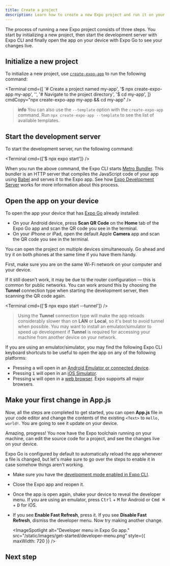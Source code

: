 ```yaml
---
title: Create a project
description: Learn how to create a new Expo project and run it on your device.
---
```



The process of running a new Expo project consists of three steps. You start by initializing a new project, then start the development server with Expo CLI and finally open the app on your device with Expo Go to see your changes live.

<Step label="1">

## Initialize a new project

To initialize a new project, use [`create-expo-app`](/more/glossary-of-terms/#create-expo-app) to run the following command:

<Terminal
  cmd={[
    '# Create a project named my-app',
    '$ npx create-expo-app my-app',
    '',
    '# Navigate to the project directory',
    '$ cd my-app',
  ]}
  cmdCopy="npx create-expo-app my-app && cd my-app"
/>

> **info** You can also use the `--template` option with the `create-expo-app` command. Run `npx create-expo-app --template` to see the list of available templates.

</Step>

<Step label="2">

## Start the development server

To start the development server, run the following command:

<Terminal cmd={['$ npx expo start']} />

When you run the above command, the Expo CLI starts [Metro Bundler](/guides/customizing-metro). This bundler is an HTTP server that compiles the JavaScript code of your app using [Babel](https://babeljs.io/) and serves it to the Expo app. See how [Expo Development Server](/more/expo-cli/#develop) works for more information about this process.

</Step>

<Step label="3">

## Open the app on your device

To open the app your device that has [Expo Go](/get-started/expo-go/) already installed:

- On your Android device, press **Scan QR Code** on the **Home** tab of the Expo Go app and scan the QR code you see in the terminal.
- On your iPhone or iPad, open the default Apple **Camera** app and scan the QR code you see in the terminal.

You can open the project on multiple devices simultaneously. Go ahead and try it on both phones at the same time if you have them handy.

<Collapsible summary="Is the app not loading on your device?">

First, make sure you are on the same Wi-Fi network on your computer and your device.

If it still doesn't work, it may be due to the router configuration &mdash; this is common for public networks. You can work around this by choosing the **Tunnel** connection type when starting the development server, then scanning the QR code again.

<Terminal cmd={['$ npx expo start --tunnel']} />

> Using the **Tunnel** connection type will make the app reloads considerably slower than on **LAN** or **Local**, so it's best to avoid tunnel when possible. You may want to install an emulator/simulator to speed up development if **Tunnel** is required for accessing your machine from another device on your network.

</Collapsible>

<Collapsible summary="Using an emulator or a simulator?">

If you are using an emulator/simulator, you may find the following Expo CLI keyboard shortcuts to be useful to open the app on any of the following platforms:

- Pressing <kbd>a</kbd> will open in an [Android Emulator or connected device](/workflow/android-studio-emulator).
- Pressing <kbd>i</kbd> will open in an [iOS Simulator](/workflow/ios-simulator).
- Pressing <kbd>w</kbd> will open in a [web browser](/workflow/web). Expo supports all major browsers.

</Collapsible>

</Step>

<Step label="4">

## Make your first change in App.js

Now, all the steps are completed to get started, you can open **App.js** file in your code editor and change the contents of the existing `<Text>` to `Hello, world!`. You are going to see it update on your device.

Amazing, progress! You now have the Expo toolchain running on your machine, can edit the source code for a project, and see the changes live on your device.

<Collapsible summary="Changes not showing up on your device?">

Expo Go is configured by default to automatically reload the app whenever a file is changed, but let's make sure to go over the steps to enable it in case somehow things aren't working.

- Make sure you have the [development mode enabled in Expo CLI](/workflow/development-mode#development-mode).
- Close the Expo app and reopen it.
- Once the app is open again, shake your device to reveal the developer menu. If you are using an emulator, press <kbd>Ctrl</kbd> + <kbd>M</kbd> for Android or <kbd>Cmd ⌘</kbd> + <kbd>D</kbd> for iOS.
- If you see **Enable Fast Refresh**, press it. If you see **Disable Fast Refresh**, dismiss the developer menu. Now try making another change.

  <ImageSpotlight
    alt="Developer menu in Expo Go app."
    src="/static/images/get-started/developer-menu.png"
    style={{ maxWidth: 720 }}
  />

</Collapsible>

</Step>

## Next step

<BoxLink
  title="Tutorial"
  description="If you are new to Expo, learn more about the ecosystem by creating a universal app that runs on Android, iOS, and web."
  href="/tutorial/introduction"
  Icon={BookOpen02Icon}
/>
